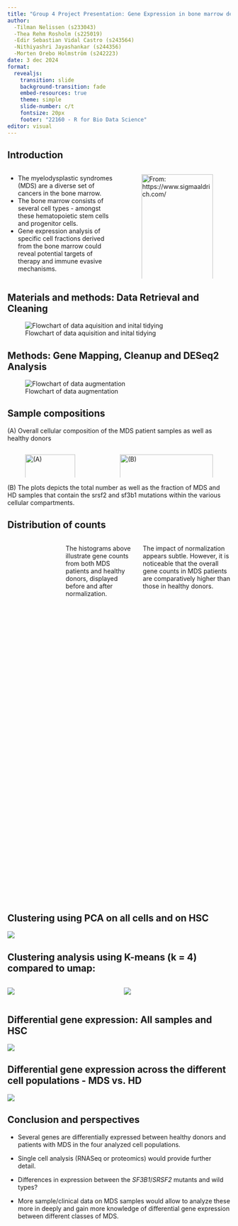 ```yaml
---
title: "Group 4 Project Presentation: Gene Expression in bone marrow derived cells in healthy donors and patients with myelodysplastic syndrome"
author:
  -Tilman Nelissen (s233043)  
  -Thea Rehm Rosholm (s225019)  
  -Edir Sebastian Vidal Castro (s243564)  
  -Nithiyashri Jayashankar (s244356)  
  -Morten Orebo Holmström (s242223)
date: 3 dec 2024
format: 
  revealjs:
    transition: slide
    background-transition: fade
    embed-resources: true
    theme: simple 
    slide-number: c/t
    fontsize: 20px
    footer: "22160 - R for Bio Data Science"
editor: visual
---
```


## Introduction {data-background="IMG_0825.JPG"}

::: columns
::: {.column width="50%"}
-   The myelodysplastic syndromes (MDS) are a diverse set of cancers in the bone marrow.
-   The bone marrow consists of several cell types - amongst these hematopoietic stem cells and progenitor cells.
-   Gene expression analysis of specific cell fractions derived from the bone marrow could reveal potential targets of therapy and immune evasive mechanisms.
:::

::: {.column width="50%"}
![From: https://www.sigmaaldrich.com/](../images/HD-clipboard.png){fig-align="center" width="100%"}
:::
:::

## Materials and methods: Data Retrieval and Cleaning

![Flowchart of data aquisition and inital tidying](../images/01_Data_loading.jpg){fig-align="center"}

## Methods: Gene Mapping, Cleanup and DESeq2 Analysis

![Flowchart of data augmentation](../images/02_Data_augmentation_03_join_fused.jpg){fig-align="center"}

## Sample compositions

\(A\) Overall cellular composition of the MDS patient samples as well as healthy donors

::: columns
::: {.column width="40%"}




![(A)](../images/plot_cell_fraction_plot.png){fig-align="left" width="100%"}
:::

::: {.column width="60%"}
![(B)](../images/plot_mutations_across_samples.png){fig-align="left" width="100%"}
:::
:::

\(B\) The plots depicts the total number as well as the fraction of MDS and HD samples that contain the srsf2 and sf3b1 mutations within the various cellular compartments.




## Distribution of counts


::: columns
::: {.column width="50%"}
![Histogram non-normalized](../images/plot_histogram_plot_non_normalized.png){fig-align="center" width="120%"}
:::

::: {.column width="50%"}
![Histogram normalized](../images/plot_histogram_plot_normalized.png){fig-align="center" width="120%"}
:::

The histograms above illustrate gene counts from both MDS patients and healthy donors, displayed before and after normalization.

The impact of normalization appears subtle. However, it is noticeable that the overall gene counts in MDS patients are comparatively higher than those in healthy donors.
:::

## Clustering using PCA on all cells and on HSC

![](../images/pca_plots_combined.png){fig-align="center"}

## Clustering analysis using K-means (k = 4) compared to umap:
::: {.columns}

::: {.column width="50%"}

![](../images/plot_kmeans4_all_cells.png)
:::

::: {.column width="50%"}
![](../images/plot_umap.png)
:::

::::


## Differential gene expression: All samples and HSC

![](../images/plot_DGE_volcano.png){fig-align="center"}

## Differential gene expression across the different cell populations - MDS vs. HD

![](../images/plot_DGE_scatter.png){fig-align="center"}

## Conclusion and perspectives

-   Several genes are differentially expressed between healthy donors and patients with MDS in the four analyzed cell populations.

-   Single cell analysis (RNASeq or proteomics) would provide further detail.

-   Differences in expression between the *SF3B1*/*SRSF2* mutants and wild types?

-   More sample/clinical data on MDS samples would allow to analyze these more in deeply and gain more knowledge of differential gene expression between different classes of MDS.